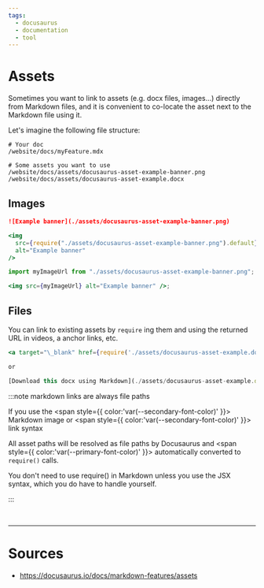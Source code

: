 ```yaml
---
tags:
  - docusaurus
  - documentation
  - tool
---
```



# Assets

Sometimes you want to link to assets (e.g. docx files, images...) directly from Markdown files, and it is convenient to co-locate the asset next to the Markdown file using it.

Let's imagine the following file structure:

```title= showLineNumbers
# Your doc
/website/docs/myFeature.mdx

# Some assets you want to use
/website/docs/assets/docusaurus-asset-example-banner.png
/website/docs/assets/docusaurus-asset-example.docx
```

## Images

<Tabs>
  <TabItem value="markdownSyntax" label="Markdown Syntax">

```markdown title=
![Example banner](./assets/docusaurus-asset-example-banner.png)
```

  </TabItem>
  <TabItem value="commonJSRequire" label="CommonJS require">

```jsx title=
<img
  src={require("./assets/docusaurus-asset-example-banner.png").default}
  alt="Example banner"
/>
```

  </TabItem>
  <TabItem value="importStatement" label="Import Statement">

```jsx title=
import myImageUrl from "./assets/docusaurus-asset-example-banner.png";

<img src={myImageUrl} alt="Example banner" />;
```

  </TabItem>
</Tabs>

## Files

You can link to existing assets by `require` ing them and using the returned URL in videos, a anchor links, etc.

```jsx title=foo.md showLineNumbers
<a target="\_blank" href={require('./assets/docusaurus-asset-example.docx').default}> Download this docx </a>

or

[Download this docx using Markdown](./assets/docusaurus-asset-example.docx)
```

:::note markdown links are always file paths

If you use the <span style={{ color:'var(--secondary-font-color)' }}> Markdown image </span> or <span style={{ color:'var(--secondary-font-color)' }}> link syntax </span>

All asset paths will be resolved as file paths by Docusaurus and <span style={{ color:'var(--primary-font-color)' }}> automatically converted to </span> `require()` calls.

You don't need to use require() in Markdown unless you use the JSX syntax, which you do have to handle yourself.

:::

<br />

---

# Sources

- https://docusaurus.io/docs/markdown-features/assets

